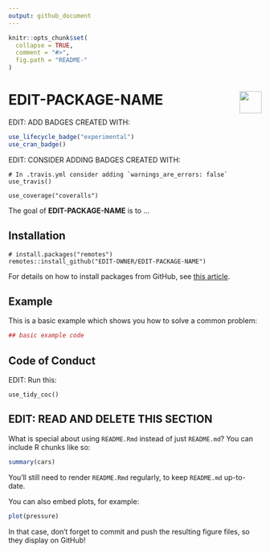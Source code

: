 ```yaml
---
output: github_document 
---
```

<!-- README.md is generated from README.Rmd. Please edit that file -->

```r
knitr::opts_chunk$set(
  collapse = TRUE,
  comment = "#>",
  fig.path = "README-"
)
```

# <img src="https://i.imgur.com/39pvr4n.png" align="right" height=44 /> EDIT-PACKAGE-NAME

EDIT: ADD BADGES CREATED WITH:

```R
use_lifecycle_badge("experimental")
use_cran_badge()
```

EDIT: CONSIDER ADDING BADGES CREATED WITH:

```
# In .travis.yml consider adding `warnings_are_errors: false`
use_travis()

use_coverage("coveralls")
```

The goal of __EDIT-PACKAGE-NAME__ is to ...



## Installation

```
# install.packages("remotes")
remotes::install_github("EDIT-OWNER/EDIT-PACKAGE-NAME")
```

For details on how to install packages from GitHub, see [this article](https://goo.gl/dQKEeg).

## Example

This is a basic example which shows you how to solve a common problem:

```r
## basic example code
```


## Code of Conduct

EDIT: Run this:

```
use_tidy_coc()
```

## EDIT: READ AND DELETE THIS SECTION

What is special about using `README.Rmd` instead of just `README.md`? You can include R chunks like so:

```r
summary(cars)
```

You'll still need to render `README.Rmd` regularly, to keep `README.md` up-to-date.

You can also embed plots, for example:

```r
plot(pressure)
```

In that case, don't forget to commit and push the resulting figure files, so they display on GitHub!

